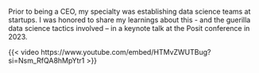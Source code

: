 Prior to being a CEO, my specialty was establishing data science teams at startups. I was honored to share my learnings about this - and the guerilla data science tactics involved -- in a keynote talk at the Posit conference in 2023.

{{< video https://www.youtube.com/embed/HTMvZWUTBug?si=Nsm_RfQA8hMpYtr1 >}}

